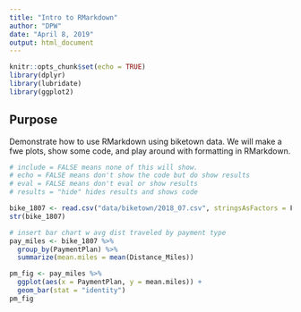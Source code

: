 ```yaml
---
title: "Intro to RMarkdown"
author: "DPW"
date: "April 8, 2019"
output: html_document
---
```


```r
knitr::opts_chunk$set(echo = TRUE)
library(dplyr)
library(lubridate)
library(ggplot2)
```

## Purpose
Demonstrate how to use RMarkdown using biketown data. We will make a fwe plots, show some code, and play around with formatting in RMarkdown.
``` r
# include = FALSE means none of this will show. 
# echo = FALSE means don't show the code but do show results
# eval = FALSE means don't eval or show results
# results = "hide" hides results and shows code

bike_1807 <- read.csv("data/biketown/2018_07.csv", stringsAsFactors = F)
str(bike_1807)

# insert bar chart w avg dist traveled by payment type
pay_miles <- bike_1807 %>%
  group_by(PaymentPlan) %>%
  summarize(mean.miles = mean(Distance_Miles))

pm_fig <- pay_miles %>%
  ggplot(aes(x = PaymentPlan, y = mean.miles)) +
  geom_bar(stat = "identity")
pm_fig

```


